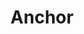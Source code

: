 ---
title: Anchor
category: Components
description: An anchor component. Can be used to link to other pages or to scroll to a specific element on the page.
status: todo
---